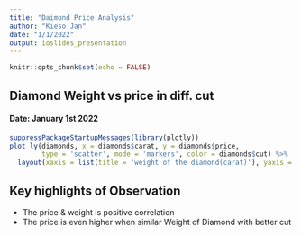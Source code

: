 ```yaml
---
title: "Daimond Price Analysis"
author: "Kieso Jan"
date: "1/1/2022"
output: ioslides_presentation
---
```


```r
knitr::opts_chunk$set(echo = FALSE)
```


## Diamond Weight vs price in diff. cut
#### Date: January 1st 2022  
```r
suppressPackageStartupMessages(library(plotly))
plot_ly(diamonds, x = diamonds$carat, y = diamonds$price, 
        type = 'scatter', mode = 'markers', color = diamonds$cut) %>% 
  layout(xaxis = list(title = 'weight of the diamond(carat)'), yaxis = list(title = 'price in US dollars'))
```
## Key highlights of Observation
- The price & weight is positive correlation 
- The price is even higher when similar Weight of Diamond with better cut
